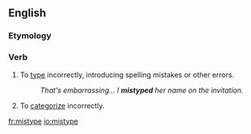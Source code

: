 ==English==

===Etymology===
{{prefix|mis|type|lang=en}}

===Verb===
{{en-verb|mistyp}}

# To [[type]] incorrectly, introducing spelling mistakes or other errors.
#:''That's embarrassing... I '''mistyped''' her name on the invitation.''
# To [[categorize]] incorrectly.

[[fr:mistype]]
[[io:mistype]]